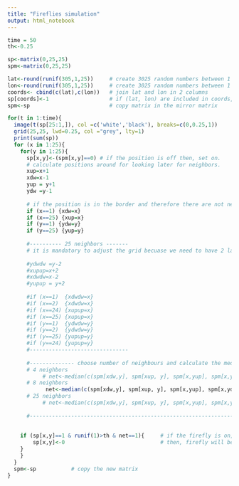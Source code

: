 ```yaml
---
title: "Fireflies simulation"
output: html_notebook
---
```



```r
time = 50
th<-0.25

sp<-matrix(0,25,25)
spm<-matrix(0,25,25)

lat<-round(runif(305,1,25))     # create 3025 random numbers between 1 and 25. This will be coord x
lon<-round(runif(305,1,25))     # create 3025 random numbers between 1 and 25. This will be coord y
coords<- cbind(c(lat),c(lon))   # join lat and lon in 2 columns
sp[coords]<-1                   # if (lat, lon) are included in coords, then put "1" in the matrix
spm<-sp                         # copy matrix in the mirror matrix

for(t in 1:time){
  image(t(sp[25:1,]), col =c('white','black'), breaks=c(0,0.25,1))
  grid(25,25, lwd=0.25, col ="grey", lty=1)
  print(sum(sp))
  for (x in 1:25){
    for(y in 1:25){
      sp[x,y]<-(spm[x,y]==0) # if the position is off then, set on.
      # calculate positions around for looking later for neighbors.
      xup=x+1
      xdw=x-1
      yup = y+1
      ydw =y-1
      
      # if the position is in the border and therefore there are not neighbors we keep the current position.
      if (x==1) {xdw=x}
      if (x==25) {xup=x}
      if (y==1) {ydw=y}
      if (y==25) {yup=y}
      
      #---------- 25 neighbors -------
      # it is mandatory to adjust the grid becuase we need to have 2 lays at each side
      
      #ydwdw =y-2
      #xupup=x+2
      #xdwdw=x-2
      #yupup = y+2
      
      #if (x==1)  {xdwdw=x}
      #if (x==2)  {xdwdw=x}
      #if (x==24) {xupup=x}
      #if (x==25) {xupup=x}
      #if (y==1)  {ydwdw=y}
      #if (y==2)  {ydwdw=y}
      #if (y==25) {yupup=y}
      #if (y==24) {yupup=y}
      #-------------------------------
      
      #-------------- choose number of neighbours and calculate the media------------------
      # 4 neighbors
           # net<-median(c(spm[xdw,y], spm[xup, y], spm[x,yup], spm[x,ydw])) 
      # 8 neighbors
            net<-median(c(spm[xdw,y], spm[xup, y], spm[x,yup], spm[x,ydw],spm[xdw,ydw], spm[xup,yup],spm[xdw,yup],spm[xup,ydw]))
      # 25 neighbors
           # net<-median(c(spm[xdw,y], spm[xup, y], spm[x,yup], spm[x,ydw],spm[xdw,ydw], spm[xup,yup],spm[xdw,yup], spm[xup,ydw], spm[xdwdw, ydwdw], spm[xdw, ydwdw], spm[x, ydwdw], spm[xup, ydwdw], spm[xupup, ydwdw], spm[xdwdw, yupup], spm[xdw, yupup], spm[x, yupup], spm[xup, yupup], spm[xupup, yupup], spm[xdwdw, yup], spm[xdwdw, y], spm[xdwdw, ydw], spm[xupup, yup], spm[xupup, y], spm[xupup, ydw])) 
      
      #----------------------------------------------------------------------------------
    
     
    if (sp[x,y]==1 & runif(1)>th & net==1){     # if the firefly is on, the random number is over the threshold and the majority of their neighbors are 1
        sp[x,y]<-0                              # then, firefly will be set off
    }
    }
  }
  spm<-sp           # copy the new matrix
}
```